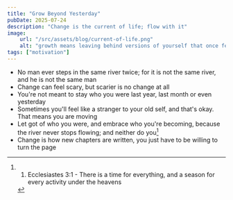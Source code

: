 ```yaml
---
title: "Grow Beyond Yesterday"
pubDate: 2025-07-24
description: "Change is the current of life; flow with it"
image:
    url: "/src/assets/blog/current-of-life.png"
    alt: "growth means leaving behind versions of yourself that once felt comfortable"
tags: ["motivation"]
---
```


<BlogLayout
    title={frontmatter.title}
    description={frontmatter.description}
    image={frontmatter.image.url}
    alt={frontmatter.image.alt}
    date={(frontmatter.pubDate).toString().slice(0,10)}
    tags={frontmatter.tags}>

<span>

- No man ever steps in the same river twice; for it is not the same river, and he is not the same man
- Change can feel scary, but scarier is no change at all
- You're not meant to stay who you were last year, last month or even yesterday
- Sometimes you'll feel like a stranger to your old self, and that's okay. That means you are moving
- Let got of who you were, and embrace who you're becoming, because the river never stops flowing; and neither do you[^1]
- Change is how new chapters are written, you just have to be willing to turn the page

[^1]:1. Ecclesiastes 3:1 - There is a time for everything, and a season for every activity under the heavens

</span>
</BlogLayout>
